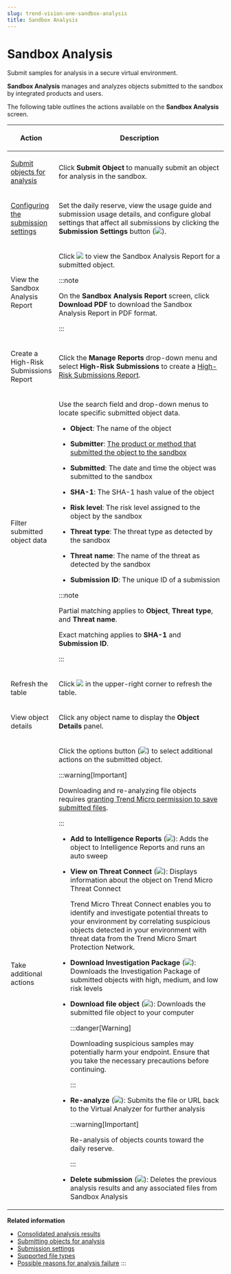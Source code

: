```yaml
---
slug: trend-vision-one-sandbox-analysis
title: Sandbox Analysis
---
```

# Sandbox Analysis

Submit samples for analysis in a secure virtual environment.

**Sandbox Analysis** manages and analyzes objects submitted to the sandbox by integrated products and users.

The following table outlines the actions available on the **Sandbox Analysis** screen.

<table>
<colgroup>
<col style="width: 20%" />
<col style="width: 80%" />
</colgroup>
<thead>
<tr>
<th><p>Action</p></th>
<th><p>Description</p></th>
</tr>
</thead>
<tbody>
<tr>
<td><p><a href="trend-vision-one-submitting-objects-for-analysis">Submit objects for analysis</a></p></td>
<td><p>Click <strong>Submit Object</strong> to manually submit an object for analysis in the sandbox.</p></td>
</tr>
<tr>
<td><p><a href="trend-vision-one-submission-settings">Configuring the submission settings</a></p></td>
<td><p>Set the daily reserve, view the usage guide and submission usage details, and configure global settings that affect all submissions by clicking the <strong>Submission Settings</strong> button (<img src="./images/gear_icon=fc9a51ad-35af-4fe3-92c6-5e41b2dfc5d9.webp" />).</p></td>
</tr>
<tr>
<td><p>View the Sandbox Analysis Report</p></td>
<td><p>Click <img src="./images/Sandbox_Analysis_Report_icon=GUID-20231212104040.webp" /> to view the Sandbox Analysis Report for a submitted object.</p>


:::note

<p>On the <strong>Sandbox Analysis Report</strong> screen, click <strong>Download PDF</strong> to download the Sandbox Analysis Report in PDF format.</p>


:::

</td>
</tr>
<tr>
<td><p>Create a High-Risk Submissions Report</p></td>
<td>Click the <strong>Manage Reports</strong> drop-down menu and select <strong>High-Risk Submissions</strong> to create a <a href="trend-vision-one-categories-submitters-report">High-Risk Submissions Report</a>.</td>
</tr>
<tr>
<td><p>Filter submitted object data</p></td>
<td><p>Use the search field and drop-down menus to locate specific submitted object data.</p>
<ul>
<li><p><strong>Object</strong>: The name of the object</p></li>
<li><p><strong>Submitter</strong>: <a href="trend-vision-one-consolidated-analysis-results">The product or method that submitted the object to the sandbox</a></p></li>
<li><p><strong>Submitted</strong>: The date and time the object was submitted to the sandbox</p></li>
<li><p><strong>SHA-1</strong>: The SHA-1 hash value of the object</p></li>
<li><p><strong>Risk level</strong>: The risk level assigned to the object by the sandbox</p></li>
<li><p><strong>Threat type</strong>: The threat type as detected by the sandbox</p></li>
<li><p><strong>Threat name</strong>: The name of the threat as detected by the sandbox</p></li>
<li><p><strong>Submission ID</strong>: The unique ID of a submission</p></li>
</ul>


:::note

<p>Partial matching applies to <strong>Object</strong>, <strong>Threat type</strong>, and <strong>Threat name</strong>.</p>
<p>Exact matching applies to <strong>SHA-1</strong> and <strong>Submission ID</strong>.</p>


:::

</td>
</tr>
<tr>
<td><p>Refresh the table</p></td>
<td><p>Click <img src="./images/refresh=5bd75452-c2fb-43ed-90e6-7b552fdc5dd2.webp" /> in the upper-right corner to refresh the table.</p></td>
</tr>
<tr>
<td><p>View object details</p></td>
<td><p>Click any object name to display the <strong>Object Details</strong> panel.</p></td>
</tr>
<tr>
<td><p>Take additional actions</p></td>
<td><p>Click the options button (<img src="./images/options=ddb0b67f-0654-4aa5-8bc7-48ec554c5448.webp" />) to select additional actions on the submitted object.</p>


:::warning[Important]

<p>Downloading and re-analyzing file objects requires <a href="trend-vision-one-submission-settings">granting Trend Micro permission to save submitted files</a>.</p>


:::


<ul>
<li><p><strong>Add to Intelligence Reports</strong> (<img src="./images/add_to_intelligence_reports=GUID-20230222174444.webp" />): Adds the object to Intelligence Reports and runs an auto sweep</p></li>
<li><p><strong>View on Threat Connect</strong> (<img src="./images/sandbox_analysis_threat_connect=GUID-5F89C25F-5693-4A7F-9844-10B64A9672A8=1=en-us=Low.webp" />): Displays information about the object on Trend Micro Threat Connect</p>
<p>Trend Micro Threat Connect enables you to identify and investigate potential threats to your environment by correlating suspicious objects detected in your environment with threat data from the Trend Micro Smart Protection Network.</p></li>
<li><p><strong>Download Investigation Package</strong> (<img src="./images/investigation_package=224e6f30-a8c9-45e3-b664-8be5ed1e05da.webp" />): Downloads the Investigation Package of submitted objects with high, medium, and low risk levels</p></li>
<li><p><strong>Download file object</strong> (<img src="./images/download_file_obj=bdb00930-9206-4d5b-baf0-2b4cb39043bf.webp" />): Downloads the submitted file object to your computer</p>


:::danger[Warning]

<p>Downloading suspicious samples may potentially harm your endpoint. Ensure that you take the necessary precautions before continuing.</p>


:::

</li>
<li><p><strong>Re-analyze</strong> (<img src="./images/re-analyze=7d0b0a7b-0fa8-46a9-80a2-8b23a5d2b4c8.webp" />): Submits the file or URL back to the Virtual Analyzer for further analysis</p>


:::warning[Important]

<p>Re-analysis of objects counts toward the daily reserve.</p>


:::

</li>
<li><p><strong>Delete submission</strong> (<img src="./images/trash_icon=GUID-47cf6867-6315-438e-8670-86ff36f22a28.webp" />): Deletes the previous analysis results and any associated files from Sandbox Analysis</p></li>
</ul></td>
</tr>
</tbody>
</table>

**Related information**

- [Consolidated analysis results](consolidated-analysis-results.md "Sandbox Analysis consolidates analysis results from other Trend Micro products.")
- [Submitting objects for analysis](submitting-objects-for-analysis.md "Submit files and URLs to the sandbox and view the analysis results in Trend Vision One.")
- [Submission settings](submission-settings.md "Configure the settings that affect all submissions to the sandbox.")
- [Supported file types](supported-file-types.md "Verify if the sandbox supports the file type you want to submit.")
- [Possible reasons for analysis failure](reasons-for-analysis-failure.md "Understand the possible reasons why the sandbox may not be able to analyze an object.")
:::
